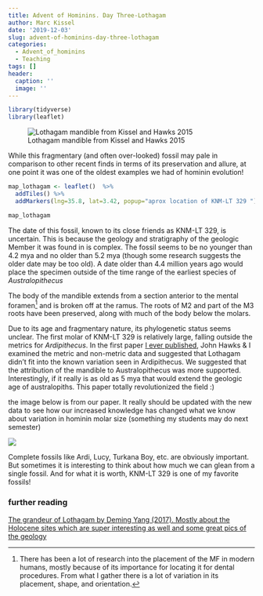 ```yaml
---
title: Advent of Hominins. Day Three-Lothagam
author: Marc Kissel
date: '2019-12-03'
slug: advent-of-hominins-day-three-lothagam
categories:
  - Advent_of_hominins
  - Teaching
tags: []
header:
  caption: ''
  image: ''
---
```



```r
library(tidyverse)
library(leaflet)
```



![Lothagam mandible from Kissel and Hawks 2015](/img/lothagam.PNG)



While this fragmentary (and often over-looked) fossil may pale in comparison to other recent finds in terms of its preservation and allure, at one point it was one of the oldest examples we had of hominin evolution!



```r

map_lothagam <- leaflet()  %>% 
  addTiles() %>%  
  addMarkers(lng=35.8, lat=3.42, popup="aprox location of KNM-LT 329 ") %>% setView(lng = 35.8749, lat = 0.7529, zoom = 2)

map_lothagam
```


The date of this fossil, known to its close friends as KNM-LT 329, is uncertain. This is because the geology and stratigraphy of the geologic Member it was found in is complex. The fossil seems to be  no younger than 4.2 mya and no older than 5.2 mya (though some research suggests the older date may be too old). A date older than 4.4 million years ago would place the specimen outside of the time range of the earliest species of *Australopithecus*  


The body of the mandible extends from a section anterior to the mental foramen^[There has been a lot of research into the placement of the MF in modern humans, mostly because of its importance for locating it for dental procedures. From what I gather there is a lot of variation in its placement, shape, and orientation.]  and is broken off at the ramus. The roots of M2 and part of the M3 roots have been preserved, along with much of the body below the molars. 


Due to its age and fragmentary nature, its phylogenetic status seems unclear. The first molar of KNM-LT 329 is relatively large, falling outside the metrics for *Ardipithecus*. In the first paper [I ever published](http://www.paleoanthro.org/media/journal/content/PA20150037.pdf), John Hawks & I examined the metric and non-metric data and suggested that Lothagam didn't fit into the known variation seen in  Ardipithecus. We suggested that the attribution of the mandible to Australopithecus was more supported. Interestingly, if it really is as old as 5 mya that would extend the geologic age of  australopiths. This paper  totally revolutionized the field :)


the image below is from our paper. It really should be updated with the new data to see how our increased knowledge has changed what we know about variation in hominin molar size (something my students may do next semester)

![](/img/Fig1_loth.jpg)


Complete fossils like Ardi, Lucy, Turkana Boy, etc. are obviously important. But sometimes it is interesting to think about how much we can glean from a single fossil. And for what it is worth, KNM-LT 329 is one of my favorite fossils!

### further reading

[The grandeur of Lothagam by Deming Yang (2017). Mostly about the Holocene sites which are super interesting as well and some great pics of the geology](https://www.turkanabasin.org/2017/04/the-grandeur-of-lothagam/)